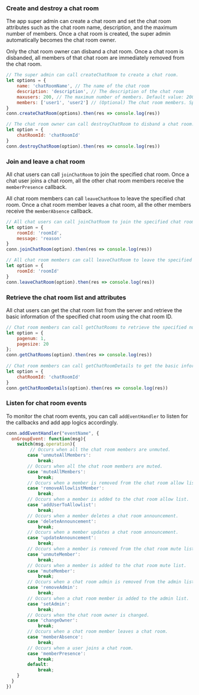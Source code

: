<PlatformWrapper platform="web">

### Create and destroy a chat room

<Link to = "{{Global.AGORA_CHAT_POSTMAN_APIS}}/9265552/2s7ZTAtiWP#f1b292de-e865-487d-8c84-f85532d244c3">The app super admin</Link> can create a chat room and set the chat room attributes such as the chat room name, description, and the maximum number of members. Once a chat room is created, the super admin automatically becomes the chat room owner.

Only the chat room owner can disband a chat room. Once a chat room is disbanded, all members of that chat room are immediately removed from the chat room.

```javascript
// The super admin can call createChatRoom to create a chat room.
let options = {
    name: 'chatRoomName', // The name of the chat room
    description: 'description', // The description of the chat room
    maxusers: 200, // The maximum number of members. Default value: 200. Maximum value: 5,000.
    members: ['user1', 'user2'] // (Optional) The chat room members. Specify at least one user.
}
conn.createChatRoom(options).then(res => console.log(res))

// The chat room owner can call destroyChatRoom to disband a chat room.
let option = {
    chatRoomId: 'chatRoomId'
}
conn.destroyChatRoom(option).then(res => console.log(res))
```

### Join and leave a chat room

All chat users can call `joinChatRoom` to join the specified chat room. Once a chat user joins a chat room, all the other chat room members receive the `memberPresence` callback.

All chat room members can call `leaveChatRoom` to leave the specified chat room. Once a chat room member leaves a chat room, all the other members receive the `memberAbsence` callback.

```javascript
// All chat users can call joinChatRoom to join the specified chat room.
let option = {
    roomId: 'roomId',
    message: 'reason'
}
conn.joinChatRoom(option).then(res => console.log(res))

// All chat room members can call leaveChatRoom to leave the specified chat room.
let option = {
    roomId: 'roomId'
}
conn.leaveChatRoom(option).then(res => console.log(res))
```

### Retrieve the chat room list and attributes

All chat users can get the chat room list from the server and retrieve the basic information of the specified chat room using the chat room ID.

```javascript
// Chat room members can call getChatRooms to retrieve the specified number of chat rooms from the server by page. The maximum value of pageSize is 1,000.
let option = {
    pagenum: 1,
    pagesize: 20
};
conn.getChatRooms(option).then(res => console.log(res))
														
// Chat room members can call getChatRoomDetails to get the basic information of the specified chat room by passing the chat room ID.
let option = {
    chatRoomId: 'chatRoomId'
}
conn.getChatRoomDetails(option).then(res => console.log(res))
```


### Listen for chat room events

To monitor the chat room events, you can call `addEventHandler` to listen for the callbacks and add app logics accordingly.

```javascript
conn.addEventHandler("eventName", {
  onGroupEvent: function(msg){
    switch(msg.operation){
         // Occurs when all the chat room members are unmuted.
        case 'unmuteAllMembers':
            break;
        // Occurs when all the chat room members are muted.
        case 'muteAllMembers':
            break;
        // Occurs when a member is removed from the chat room allow list.
        case 'removeAllowlistMember':
            break;
        // Occurs when a member is added to the chat room allow list.
        case 'addUserToAllowlist':
            break;
        // Occurs when a member deletes a chat room announcement.
        case 'deleteAnnouncement':
            break;
        // Occurs when a member updates a chat room announcement.
        case 'updateAnnouncement':
            break;
        // Occurs when a member is removed from the chat room mute list.
        case 'unmuteMember':
            break;
        // Occurs when a member is added to the chat room mute list.
        case 'muteMember':
            break;
        // Occurs when a chat room admin is removed from the admin list.
        case 'removeAdmin':
            break;
        // Occurs when a chat room member is added to the admin list.
        case 'setAdmin':
            break;
        // Occurs when the chat room owner is changed.
        case 'changeOwner':
            break;
        // Occurs when a chat room member leaves a chat room.
        case 'memberAbsence':
            break;
        // Occurs when a user joins a chat room.
        case 'memberPresence':
            break;
        default:
            break;
    }
  }
})
```

</PlatformWrapper>
